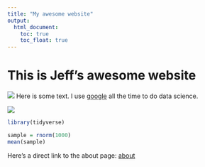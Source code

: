 ```yaml
---
title: "My awesome website"
output: 
  html_document:
    toc: true
    toc_float: true
---
```


# This is Jeff's awesome website

![](https://media.giphy.com/media/drXGoW1iudhKw/giphy.gif)
Here is some text. I use [google](https://www.google.com/) all the time to do data science.

![](images/)

```r
library(tidyverse)

sample = rnorm(1000)
mean(sample)
```

Here's a direct link to the about page: [about](about.html)
